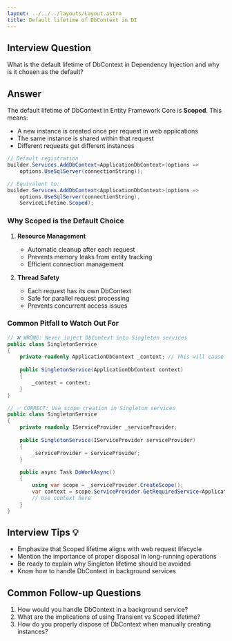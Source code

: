 ```yaml
---
layout: ../../../layouts/Layout.astro
title: Default lifetime of DbContext in DI
---
```


## Interview Question
What is the default lifetime of DbContext in Dependency Injection and why is it chosen as the default?

## Answer
The default lifetime of DbContext in Entity Framework Core is **Scoped**. This means:

- A new instance is created once per request in web applications
- The same instance is shared within that request
- Different requests get different instances

```csharp
// Default registration
builder.Services.AddDbContext<ApplicationDbContext>(options =>
    options.UseSqlServer(connectionString));

// Equivalent to:
builder.Services.AddDbContext<ApplicationDbContext>(options =>
    options.UseSqlServer(connectionString),
    ServiceLifetime.Scoped);
```

### Why Scoped is the Default Choice

1. **Resource Management**
   - Automatic cleanup after each request
   - Prevents memory leaks from entity tracking
   - Efficient connection management

2. **Thread Safety**
   - Each request has its own DbContext
   - Safe for parallel request processing
   - Prevents concurrent access issues

### Common Pitfall to Watch Out For

```csharp
// ❌ WRONG: Never inject DbContext into Singleton services
public class SingletonService
{
    private readonly ApplicationDbContext _context; // This will cause issues!
    
    public SingletonService(ApplicationDbContext context)
    {
        _context = context;
    }
}

// ✅ CORRECT: Use scope creation in Singleton services
public class SingletonService
{
    private readonly IServiceProvider _serviceProvider;
    
    public SingletonService(IServiceProvider serviceProvider)
    {
        _serviceProvider = serviceProvider;
    }
    
    public async Task DoWorkAsync()
    {
        using var scope = _serviceProvider.CreateScope();
        var context = scope.ServiceProvider.GetRequiredService<ApplicationDbContext>();
        // Use context here
    }
}
```

## Interview Tips 💡
- Emphasize that Scoped lifetime aligns with web request lifecycle
- Mention the importance of proper disposal in long-running operations
- Be ready to explain why Singleton lifetime should be avoided
- Know how to handle DbContext in background services

## Common Follow-up Questions
1. How would you handle DbContext in a background service?
2. What are the implications of using Transient vs Scoped lifetime?
3. How do you properly dispose of DbContext when manually creating instances?
